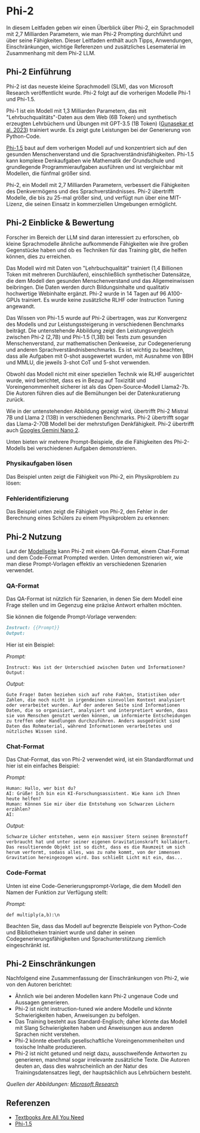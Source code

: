 # Phi-2


In diesem Leitfaden geben wir einen Überblick über Phi-2, ein Sprachmodell mit 2,7 Milliarden Parametern, wie man Phi-2 Prompting durchführt und über seine Fähigkeiten. Dieser Leitfaden enthält auch Tipps, Anwendungen, Einschränkungen, wichtige Referenzen und zusätzliches Lesematerial im Zusammenhang mit dem Phi-2 LLM.

## Phi-2 Einführung
Phi-2 ist das neueste kleine Sprachmodell (SLM), das von Microsoft Research veröffentlicht wurde. Phi-2 folgt auf die vorherigen Modelle Phi-1 und Phi-1.5.

Phi-1 ist ein Modell mit 1,3 Milliarden Parametern, das mit "Lehrbuchqualitäts"-Daten aus dem Web (6B Token) und synthetisch erzeugten Lehrbüchern und Übungen mit GPT-3.5 (1B Token) ([Gunasekar et al. 2023](https://arxiv.org/abs/2306.11644)) trainiert wurde. Es zeigt gute Leistungen bei der Generierung von Python-Code.

[Phi-1.5](https://arxiv.org/abs/2309.05463) baut auf dem vorherigen Modell auf und konzentriert sich auf den gesunden Menschenverstand und die Sprachverständnisfähigkeiten. Phi-1.5 kann komplexe Denkaufgaben wie Mathematik der Grundschule und grundlegende Programmieraufgaben ausführen und ist vergleichbar mit Modellen, die fünfmal größer sind.

Phi-2, ein Modell mit 2,7 Milliarden Parametern, verbessert die Fähigkeiten des Denkvermögens und des Sprachverständnisses. Phi-2 übertrifft Modelle, die bis zu 25-mal größer sind, und verfügt nun über eine MIT-Lizenz, die seinen Einsatz in kommerziellen Umgebungen ermöglicht.

## Phi-2 Einblicke & Bewertung
Forscher im Bereich der LLM sind daran interessiert zu erforschen, ob kleine Sprachmodelle ähnliche aufkommende Fähigkeiten wie ihre großen Gegenstücke haben und ob es Techniken für das Training gibt, die helfen können, dies zu erreichen.

Das Modell wird mit Daten von "Lehrbuchqualität" trainiert (1,4 Billionen Token mit mehreren Durchläufen), einschließlich synthetischer Datensätze, die dem Modell den gesunden Menschenverstand und das Allgemeinwissen beibringen. Die Daten werden durch Bildungsinhalte und qualitativ hochwertige Webinhalte ergänzt. Phi-2 wurde in 14 Tagen auf 96 A100-GPUs trainiert. Es wurde keine zusätzliche RLHF oder Instruction Tuning angewandt.

Das Wissen von Phi-1.5 wurde auf Phi-2 übertragen, was zur Konvergenz des Modells und zur Leistungssteigerung in verschiedenen Benchmarks beiträgt. Die untenstehende Abbildung zeigt den Leistungsvergleich zwischen Phi-2 (2,7B) und Phi-1.5 (1,3B) bei Tests zum gesunden Menschenverstand, zur mathematischen Denkweise, zur Codegenerierung und anderen Sprachverständnisbenchmarks. Es ist wichtig zu beachten, dass alle Aufgaben mit 0-shot ausgewertet wurden, mit Ausnahme von BBH und MMLU, die jeweils 3-shot CoT und 5-shot verwenden.

<Screenshot src={PHI2} alt="Phi-2 LLM Leistung & Benchmarks" />

Obwohl das Modell nicht mit einer speziellen Technik wie RLHF ausgerichtet wurde, wird berichtet, dass es in Bezug auf Toxizität und Voreingenommenheit sicherer ist als das Open-Source-Modell Llama2-7b. Die Autoren führen dies auf die Bemühungen bei der Datenkuratierung zurück.

<Screenshot src={PHI2SAFETY} alt="Phi-2 Sicherheitsleistung" />


Wie in der untenstehenden Abbildung gezeigt wird, übertrifft Phi-2 Mistral 7B und Llama 2 (13B) in verschiedenen Benchmarks. Phi-2 übertrifft sogar das Llama-2-70B Modell bei der mehrstufigen Denkfähigkeit. Phi-2 übertrifft auch [Googles Gemini Nano 2](/models/gemini).


<Screenshot src={PHI2PERFORMANCE} alt="Phi-2 Leistungsvergleich" />


Unten bieten wir mehrere Prompt-Beispiele, die die Fähigkeiten des Phi-2-Modells bei verschiedenen Aufgaben demonstrieren.

### Physikaufgaben lösen

Das Beispiel unten zeigt die Fähigkeit von Phi-2, ein Physikproblem zu lösen:

<Screenshot src={PHI2PHYSICS} alt="Phi-2 Physikaufgaben lösen" />


### Fehleridentifizierung

Das Beispiel unten zeigt die Fähigkeit von Phi-2, den Fehler in der Berechnung eines Schülers zu einem Physikproblem zu erkennen:

<Screenshot src={PHI2CORRECTING} alt="Phi-2 Überprüfen und Korrigieren" />


## Phi-2 Nutzung
Laut der [Modellseite](https://huggingface.co/microsoft/phi-2) kann Phi-2 mit einem QA-Format, einem Chat-Format und dem Code-Format Prompted werden. Unten demonstrieren wir, wie man diese Prompt-Vorlagen effektiv an verschiedenen Szenarien verwendet.

### QA-Format
Das QA-Format ist nützlich für Szenarien, in denen Sie dem Modell eine Frage stellen und im Gegenzug eine präzise Antwort erhalten möchten.

Sie können die folgende Prompt-Vorlage verwenden:

```markdown
Instruct: {{Prompt}}
Output:
```

Hier ist ein Beispiel:

*Prompt:*
```
Instruct: Was ist der Unterschied zwischen Daten und Informationen?
Output:
```

*Output:*
```
Gute Frage! Daten beziehen sich auf rohe Fakten, Statistiken oder Zahlen, die noch nicht in irgendeinen sinnvollen Kontext analysiert oder verarbeitet wurden. Auf der anderen Seite sind Informationen Daten, die so organisiert, analysiert und interpretiert wurden, dass sie von Menschen genutzt werden können, um informierte Entscheidungen zu treffen oder Handlungen durchzuführen. Anders ausgedrückt sind Daten das Rohmaterial, während Informationen verarbeitetes und nützliches Wissen sind.
```

### Chat-Format
Das Chat-Format, das von Phi-2 verwendet wird, ist ein Standardformat und hier ist ein einfaches Beispiel:

*Prompt:*
```
Human: Hallo, wer bist du?
AI: Grüße! Ich bin ein KI-Forschungsassistent. Wie kann ich Ihnen heute helfen?
Human: Können Sie mir über die Entstehung von Schwarzen Löchern erzählen?
AI:
```

*Output:*
```
Schwarze Löcher entstehen, wenn ein massiver Stern seinen Brennstoff verbraucht hat und unter seiner eigenen Gravitationskraft kollabiert. Das resultierende Objekt ist so dicht, dass es die Raumzeit um sich herum verformt, sodass alles, was zu nahe kommt, von der immensen Gravitation hereingezogen wird. Das schließt Licht mit ein, das...
```

### Code-Format
Unten ist eine Code-Generierungsprompt-Vorlage, die dem Modell den Namen der Funktion zur Verfügung stellt:

*Prompt:*
```
def multiply(a,b):\n
```

Beachten Sie, dass das Modell auf begrenzte Beispiele von Python-Code und Bibliotheken trainiert wurde und daher in seinen Codegenerierungsfähigkeiten und Sprachunterstützung ziemlich eingeschränkt ist.

## Phi-2 Einschränkungen
Nachfolgend eine Zusammenfassung der Einschränkungen von Phi-2, wie von den Autoren berichtet:

- Ähnlich wie bei anderen Modellen kann Phi-2 ungenaue Code und Aussagen generieren.
- Phi-2 ist nicht instruction-tuned wie andere Modelle und könnte Schwierigkeiten haben, Anweisungen zu befolgen.
- Das Training besteht aus Standard-Englisch; daher könnte das Modell mit Slang Schwierigkeiten haben und Anweisungen aus anderen Sprachen nicht verstehen.
- Phi-2 könnte ebenfalls gesellschaftliche Voreingenommenheiten und toxische Inhalte produzieren.
- Phi-2 ist nicht getuned und neigt dazu, ausschweifende Antworten zu generieren, manchmal sogar irrelevante zusätzliche Texte. Die Autoren deuten an, dass dies wahrscheinlich an der Natur des Trainingsdatensatzes liegt, der hauptsächlich aus Lehrbüchern besteht.


*Quellen der Abbildungen: [Microsoft Research](https://www.microsoft.com/en-us/research/blog/phi-2-the-surprising-power-of-small-language-models/)*

## Referenzen
- [Textbooks Are All You Need](https://arxiv.org/abs/2306.11644)
- [Phi-1.5](https://arxiv.org/abs/2309.05463)

